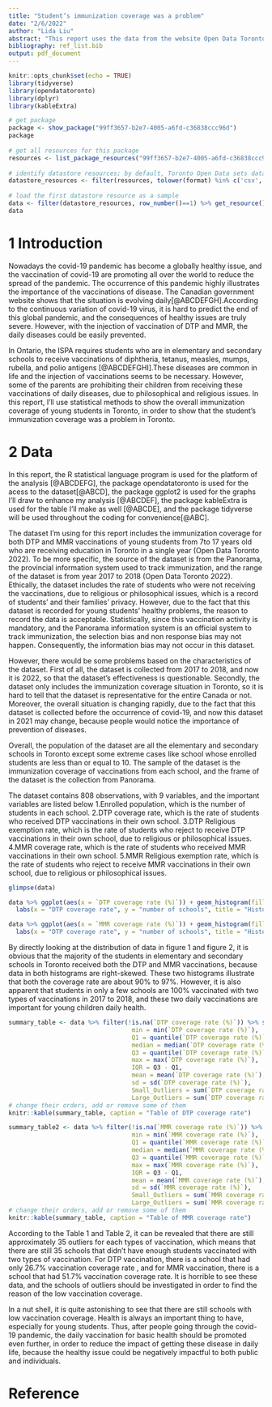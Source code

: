 ```yaml
---
title: "Student’s immunization coverage was a problem"
date: "2/6/2022"
author: "Lida Liu"
abstract: "This report uses the data from the website Open Data Toronto to analyze the immunization coverage for teenagers in school in Toronto. The data reveals that the immunization coverage of students was not as high enough as the ideal situation, and parents should still let their children receive these vaccinations in order to prevent them from having severe diseases."
bibliography: ref_list.bib
output: pdf_document
---
```


```r
knitr::opts_chunk$set(echo = TRUE)
library(tidyverse)
library(opendatatoronto)
library(dplyr)
library(kableExtra)

# get package
package <- show_package("99ff3657-b2e7-4005-a6fd-c36838ccc96d")
package
 
# get all resources for this package
resources <- list_package_resources("99ff3657-b2e7-4005-a6fd-c36838ccc96d")
 
# identify datastore resources; by default, Toronto Open Data sets datastore resource format to CSV for non-geospatial and GeoJSON for geospatial resources
datastore_resources <- filter(resources, tolower(format) %in% c('csv', 'geojson'))
 
# load the first datastore resource as a sample
data <- filter(datastore_resources, row_number()==1) %>% get_resource()
data

```

# 1  Introduction
Nowadays the covid-19 pandemic has become a globally healthy issue, and the vaccination of covid-19 are promoting all over the world to reduce the spread of the pandemic. The occurrence of this pandemic highly illustrates the importance of the vaccinations of disease. The Canadian government website shows that the situation is evolving daily[@ABCDEFGH].According to the continuous variation of covid-19 virus, it is hard to predict the end of this global pandemic, and the consequences of healthy issues are truly severe. However, with the injection of vaccination of DTP and MMR, the daily diseases could be easily prevented. 

In Ontario, the ISPA requires students who are in elementary and secondary schools to receive vaccinations of diphtheria, tetanus, measles, mumps, rubella, and polio antigens [@ABCDEFGHI].These diseases are common in life and the injection of vaccinations seems to be necessary. However, some of the parents are prohibiting their children from receiving these vaccinations of daily diseases, due to philosophical and religious issues. In this report, I’ll use statistical methods to show the overall immunization coverage of young students in Toronto, in order to show that the student’s immunization coverage was a problem in Toronto.

# 2  Data
In this report, the R statistical language program is used for the platform of the analysis [@ABCDEFG], the package opendatatoronto is used for the acess to the dataset[@ABCD], the package ggplot2 is used for the graphs I'll draw to enhance my analysis [@ABCDEF], the package kableExtra is used for the table I'll make as well [@ABCDE], and the package tidyverse will be used throughout the coding for convenience[@ABC].

The dataset I’m using for this report includes the immunization coverage for both DTP and MMR vaccinations of young students from 7to 17 years old who are receiving education in Toronto in a single year (Open Data Toronto 2022). To be more specific, the source of the dataset is from the Panorama, the provincial information system used to track immunization, and the range of the dataset is from year 2017 to 2018 (Open Data Toronto 2022). Ethically, the dataset includes the rate of students who were not receiving the vaccinations, due to religious or philosophical issues, which is a record of students’ and their families’ privacy. However, due to the fact that this dataset is recorded for young students’ healthy problems, the reason to record the data is acceptable. Statistically, since this vaccination activity is mandatory, and the Panorama information system is an official system to track immunization, the selection bias and non response bias may not happen. Consequently, the information bias may not occur in this dataset.

However, there would be some problems based on the characteristics of the dataset. First of all, the dataset is collected from 2017 to 2018, and now it is 2022, so that the dataset’s effectiveness is questionable. Secondly, the dataset only includes the immunization coverage situation in Toronto, so it is hard to tell that the dataset is representative for the entire Canada or not. Moreover, the overall situation is changing rapidly, due to the fact that this dataset is collected before the occurrence of covid-19, and now this dataset in 2021 may change, because people would notice the importance of prevention of diseases.

Overall, the population of the dataset are all the elementary and secondary schools in Toronto except some extreme cases like school whose enrolled students are less than or equal to 10. The sample of the dataset is the immunization coverage of vaccinations from each school, and the frame of the dataset is the collection from Panorama.

The dataset contains 808 observations, with 9 variables, and the important variables are listed below
1.Enrolled population, which is the number of students in each school.
2.DTP coverage rate, which is the rate of students who received DTP vaccinations in their own school.
3.DTP Religious exemption rate, which is the rate of students who reject to receive DTP vaccinations in their own school, due to religious or philosophical issues.
4.MMR coverage rate, which is the rate of students who received MMR vaccinations in their own school.
5.MMR Religious exemption rate, which is the rate of students who reject to receive MMR vaccinations in their own school, due to religious or philosophical issues.


```r
glimpse(data)
```

```r
data %>% ggplot(aes(x = `DTP coverage rate (%)`)) + geom_histogram(fill = "blue", color = "black", bins = 100) + theme_classic()+
  labs(x = "DTP coverage rate", y = "number of schools", title = "Histogram:DTP coverage rate")
```

```r
data %>% ggplot(aes(x = `MMR coverage rate (%)`)) + geom_histogram(fill = "blue", color = "black", bins = 100) + theme_classic()+
  labs(x = "DTP coverage rate", y = "number of schools", title = "Histogram:MMR Coverage rate")
```


By directly looking at the distribution of data in figure 1 and figure 2, it is obvious that the majority of the students in elementary and secondary schools in Toronto received both the DTP and MMR vaccinations, because data in both histograms are right-skewed. These two histograms illustrate that both the coverage rate are about 90% to 97%. However, it is also apparent that students in only a few schools are 100% vaccinated with two types of vaccinations in 2017 to 2018, and these two daily vaccinations are important for young children daily health.

```r
summary_table <- data %>% filter(!is.na(`DTP coverage rate (%)`)) %>% summarise(
                                  min = min(`DTP coverage rate (%)`),
                                  Q1 = quantile(`DTP coverage rate (%)`,0.25),
                                  median = median(`DTP coverage rate (%)`),
                                  Q3 = quantile(`DTP coverage rate (%)`,0.75),
                                  max = max(`DTP coverage rate (%)`),
                                  IQR = Q3 - Q1,
                                  mean = mean(`DTP coverage rate (%)`), 
                                  sd = sd(`DTP coverage rate (%)`), 
                                  Small_Outliers = sum(`DTP coverage rate (%)` < Q1 - 1.5*IQR),
                                  Large_Outliers = sum(`DTP coverage rate (%)` > Q3 + 1.5*IQR)) 
# change their orders, add or remove some of them
knitr::kable(summary_table, caption = "Table of DTP coverage rate")
```


```r
summary_table2 <- data %>% filter(!is.na(`MMR coverage rate (%)`)) %>% summarise(
                                  min = min(`MMR coverage rate (%)`),
                                  Q1 = quantile(`MMR coverage rate (%)`,0.25),
                                  median = median(`MMR coverage rate (%)`),
                                  Q3 = quantile(`MMR coverage rate (%)`,0.75),
                                  max = max(`MMR coverage rate (%)`),
                                  IQR = Q3 - Q1,
                                  mean = mean(`MMR coverage rate (%)`), 
                                  sd = sd(`MMR coverage rate (%)`), 
                                  Small_Outliers = sum(`MMR coverage rate (%)` < Q1 - 1.5*IQR),
                                  Large_Outliers = sum(`MMR coverage rate (%)` > Q3 + 1.5*IQR)) 
# change their orders, add or remove some of them
knitr::kable(summary_table, caption = "Table of MMR coverage rate")
```

According to the Table 1 and Table 2, it can be revealed that there are still approximately 35 outliers for each types of vaccination, which means that there are still 35 schools that didn't have enough students vaccinated with two types of vaccination. For DTP vaccination, there is a school that had only 26.7% vaccination coverage rate , and for MMR vaccination, there is a school that had 51.7% vaccination coverage rate. It is horrible to see these data, and the schools of outliers should be investigated in order to find the reason of the low vaccination coverage.

In a nut shell, it is quite astonishing to see that there are still schools with low vaccination coverage. Health is always an important thing to have, especially for young students. Thus, after people going through the covid-19 pandemic, the daily vaccination for basic health should be promoted even further, in order to reduce the impact of getting these disease in daily life, because the healthy issue could be negatively impactful to both public and individuals.

\newpage


# Reference
